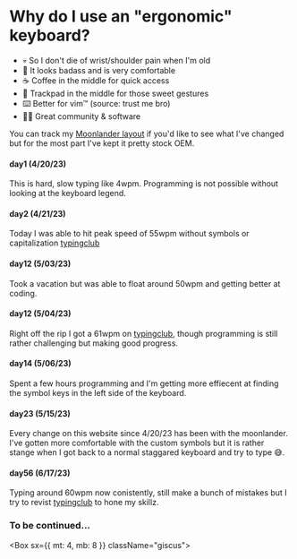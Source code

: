 
# Why do I use an "ergonomic" keyboard? 

- 💀 So I don't die of wrist/shoulder pain when I'm old
- 🎨 It looks badass and is very comfortable 
- ☕ Coffee in the middle for quick access
- 🐁 Trackpad in the middle for those sweet gestures
- ⌨️  Better for vim™ (source: trust me bro)
- 🧑‍💻 Great community & software

You can track my [Moonlander layout](https://configure.zsa.io/moonlander/layouts/Qj4BD/latest/0) if you'd like to see what I've changed but for the most part I've kept it pretty stock OEM.

#### day1 (4/20/23)

This is hard, slow typing like 4wpm. Programming is not possible without looking at the keyboard legend.

#### day2 (4/21/23)

Today I was able to hit peak speed of 55wpm without symbols or capitalization [typingclub](https://typingclub.com)

#### day12 (5/03/23)
Took a vacation but was able to float around 50wpm and getting better at coding.

#### day12 (5/04/23)
Right off the rip I got a 61wpm on [typingclub](https://typingclub.com), though programming is still rather challenging but making good progress.

#### day14 (5/06/23)
Spent a few hours programming and I'm getting more effiecent at finding the symbol keys in the left side of the keyboard.

#### day23 (5/15/23)
Every change on this website since 4/20/23 has been with the moonlander. I've gotten more comfortable with the custom symbols but it is rather stange when I got back to a normal staggared keyboard and try to type 😅.

#### day56 (6/17/23)
Typing around 60wpm now conistently, still make a bunch of mistakes but I try to revist [typingclub](https://typingclub.com) to hone my skillz.

### To be continued... 

<Box sx={{ mt: 4, mb: 8 }} className="giscus">
  <GiscusComponent
    repo="Hacksore/Hacksore"
    repoId="MDEwOlJlcG9zaXRvcnkzNDExNDE2OTY"
    category="General"
    categoryId="DIC_kwDOEJiE_c4CSRHB"
    theme="dark"
    mapping="title"
    reactionsEnabled="1"
    emitMetadata="0"
    inputPosition="bottom"
    lang="en"
  />
</Box>
